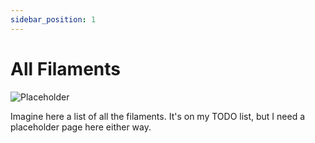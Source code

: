 ```yaml
---
sidebar_position: 1
---
```


# All Filaments

![Placeholder](../../static/theme/sleeping-fox.webp)

Imagine here a list of all the filaments. It's on my TODO list, but I need a placeholder page here either way.
